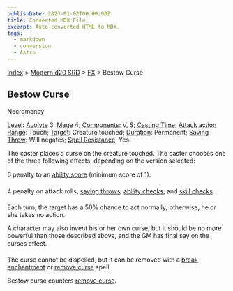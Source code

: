 ```yaml
---
publishDate: 2023-01-02T00:00:00Z
title: Converted MDX File
excerpt: Auto-converted HTML to MDX.
tags:
  - markdown
  - conversion
  - Astro
---
```






[Index](-index) > [Modern d20 SRD](modern-d20-srd-index) > [FX](modern-d20-srd-fx-index) > Bestow Curse




## Bestow Curse


Necromancy


[Level](modern-d20-srd-fx-level): [Acolyte](modern-d20-srd-classes-advanced-acolyte) 3, [Mage](modern-d20-srd-classes-advanced-mage) 4; [Components](modern-d20-srd-fx-components): V, S; [Casting Time](modern-d20-srd-fx-casting-time); [Attack action](modern-d20-srd-combat-attack-actions) [Range](modern-d20-srd-fx-range): Touch; [Target](modern-d20-srd-fx-target): Creature touched; [Duration](modern-d20-srd-fx-duration):  Permanent; [Saving Throw](modern-d20-srd-basics-saving-throws): Will negates; [Spell Resistance](modern-d20-srd-special-abilities-spell-resistance): Yes


The caster places a curse on the creature touched. The caster chooses one of the three following effects, depending on the version selected:


6 penalty to an [ability
score](modern-d20-srd-basics-ability-scores) (minimum score of 1).



4 penalty on attack rolls, [saving
throws](modern-d20-srd-basics-saving-throws), [ability checks](modern-d20-srd-skills-skill-basics), and [skill
checks](modern-d20-srd-skills-skill-basics-php#skill-check-index).



Each turn, the target has a 50% chance to act normally; otherwise, he or she takes no action.


A character may also invent his or her own curse, but it should be no more powerful than those described above, and the GM has final say on the curses effect.


The curse cannot be dispelled, but it can be removed with a [break
enchantment](modern-d20-srd-fx-break-enchantment) or [remove curse](modern-d20-srd-fx-remove-curse) spell.



Bestow curse counters [remove curse](modern-d20-srd-fx-remove-curse).




